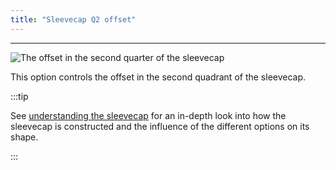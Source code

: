 ```yaml
---
title: "Sleevecap Q2 offset"
---
```


***

![The offset in the second quarter of the sleevecap](./sleevecapq2offset.svg)

This option controls the offset in the second quadrant of the sleevecap.

:::tip


See [understanding the sleevecap](/docs/designs/brian/options#understanding-the-sleevecap) for an in-depth
look into how the sleevecap is constructed and the influence of the different options on its shape.

:::




